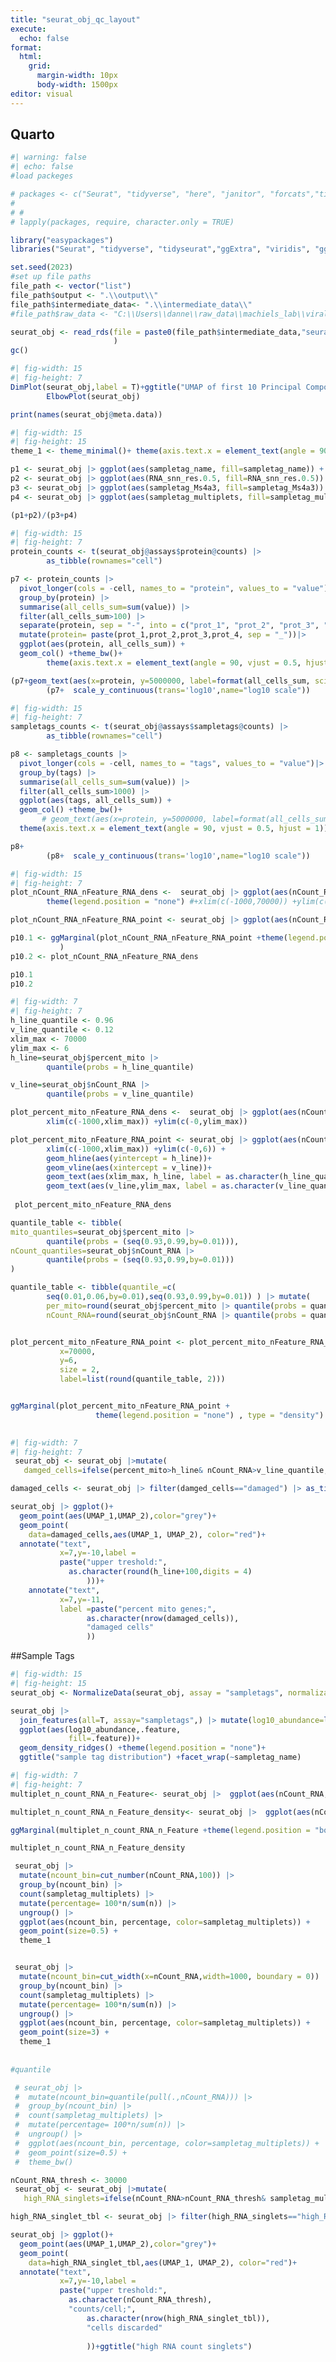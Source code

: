 ```yaml
---
title: "seurat_obj_qc_layout"
execute: 
  echo: false
format: 
  html:
    grid:
      margin-width: 10px
      body-width: 1500px
editor: visual
---
```


## Quarto

```r
#| warning: false
#| echo: false
#load packeges

# packages <- c("Seurat", "tidyverse", "here", "janitor", "forcats","tidyseurat","Matrix", "vroom", "tidyfst", "ggExtra", "viridis", "ggridges", "CytoExploreR", "patchwork")
# 
# #
# lapply(packages, require, character.only = TRUE)

library("easypackages")
libraries("Seurat", "tidyverse", "tidyseurat","ggExtra", "viridis", "ggridges","patchwork","Matrix", "ggpp")

set.seed(2023)
#set up file paths
file_path <- vector("list") 
file_path$output <- ".\\output\\" 
file_path$intermediate_data<- ".\\intermediate_data\\" 
#file_path$raw_data <- "C:\\Users\\danne\\raw_data\\machiels_lab\\viral\\2023-10-02_output_lung\\Output_Lung\\BD-Analysis-BMachiels_Expression_Data_Unfiltered.st.gz"

seurat_obj <- read_rds(file = paste0(file_path$intermediate_data,"seurat_obj_experiment_1_combined_bal_raw_dbec_workflowed.rds")
                       )
gc()
```

```r
#| fig-width: 15
#| fig-height: 7
DimPlot(seurat_obj,label = T)+ggtitle("UMAP of first 10 Principal Components")+
        ElbowPlot(seurat_obj)
```

```r
print(names(seurat_obj@meta.data))
```

```r
#| fig-width: 15
#| fig-height: 15
theme_1 <- theme_minimal()+ theme(axis.text.x = element_text(angle = 90, vjust = 0.5, hjust = 1), legend.position = "none", axis.title = element_blank())

p1 <- seurat_obj |> ggplot(aes(sampletag_name, fill=sampletag_name)) + geom_bar() + theme_minimal()+ theme_1+ ggtitle("sampletag_name")
p2 <- seurat_obj |> ggplot(aes(RNA_snn_res.0.5, fill=RNA_snn_res.0.5)) + geom_bar() + theme_minimal()+ theme_1+ ggtitle("seurat_slusters RNA_snn_res.0.5")
p3 <- seurat_obj |> ggplot(aes(sampletag_Ms4a3, fill=sampletag_Ms4a3)) + geom_bar() + theme_minimal()+ theme_1+ ggtitle("sampletag_Ms4a3")
p4 <- seurat_obj |> ggplot(aes(sampletag_multiplets, fill=sampletag_multiplets)) + geom_bar() + theme_1+ ggtitle("sampletag_multiplets")

(p1+p2)/(p3+p4)
```

```r
#| fig-width: 15
#| fig-height: 7
protein_counts <- t(seurat_obj@assays$protein@counts) |>
        as_tibble(rownames="cell") 

p7 <- protein_counts |> 
  pivot_longer(cols = -cell, names_to = "protein", values_to = "value")|>
  group_by(protein) |>
  summarise(all_cells_sum=sum(value)) |>
  filter(all_cells_sum>100) |>
  separate(protein, sep = "-", into = c("prot_1", "prot_2", "prot_3", "prot_4")) |>
  mutate(protein= paste(prot_1,prot_2,prot_3,prot_4, sep = "_"))|> 
  ggplot(aes(protein, all_cells_sum)) +
  geom_col() +theme_bw()+
        theme(axis.text.x = element_text(angle = 90, vjust = 0.5, hjust = 1)) +ggtitle("Ab-Seq, all targets w/ > 100 reads")

(p7+geom_text(aes(x=protein, y=5000000, label=format(all_cells_sum, scientific = T, digits=2)),color="red", angle=90))+
        (p7+  scale_y_continuous(trans='log10',name="log10 scale"))
```

```r
#| fig-width: 15
#| fig-height: 7
sampletags_counts <- t(seurat_obj@assays$sampletags@counts) |>
        as_tibble(rownames="cell") 

p8 <- sampletags_counts |> 
  pivot_longer(cols = -cell, names_to = "tags", values_to = "value")|>
  group_by(tags) |>
  summarise(all_cells_sum=sum(value)) |>
  filter(all_cells_sum>1000) |>
  ggplot(aes(tags, all_cells_sum)) +
  geom_col() +theme_bw()+
       # geom_text(aes(x=protein, y=5000000, label=format(all_cells_sum, scientific = T, digits=2)),color="red", angle=90)+
  theme(axis.text.x = element_text(angle = 90, vjust = 0.5, hjust = 1)) +ggtitle("sample tags, all targets with more than 100 reads")

p8+
        (p8+  scale_y_continuous(trans='log10',name="log10 scale"))
```

```r
#| fig-width: 15
#| fig-height: 7
plot_nCount_RNA_nFeature_RNA_dens <-  seurat_obj |> ggplot(aes(nCount_RNA, nFeature_RNA)) + geom_density_2d() +theme_bw()+ 
        theme(legend.position = "none") #+xlim(c(-1000,70000)) +ylim(c(-100,8000))

plot_nCount_RNA_nFeature_RNA_point <- seurat_obj |> ggplot(aes(nCount_RNA, nFeature_RNA)) + geom_point(size=0.5) +theme_bw() +xlim(c(-100,70000)) +ylim(c(-1000,8000))

p10.1 <- ggMarginal(plot_nCount_RNA_nFeature_RNA_point +theme(legend.position = "none") , type = "density"#, groupColour = TRUE, groupFill = TRUE
           )
p10.2 <- plot_nCount_RNA_nFeature_RNA_dens 

p10.1
p10.2
```

```r
#| fig-width: 7
#| fig-height: 7
h_line_quantile <- 0.96
v_line_quantile <- 0.12
xlim_max <- 70000
ylim_max <- 6
h_line=seurat_obj$percent_mito |>
        quantile(probs = h_line_quantile)

v_line=seurat_obj$nCount_RNA |>
        quantile(probs = v_line_quantile)

plot_percent_mito_nFeature_RNA_dens <-  seurat_obj |> ggplot(aes(nCount_RNA, percent_mito)) + geom_density_2d() +theme_bw() +theme(legend.position = "none")+
        xlim(c(-1000,xlim_max)) +ylim(c(-0,ylim_max))

plot_percent_mito_nFeature_RNA_point <- seurat_obj |> ggplot(aes(nCount_RNA, percent_mito)) + geom_point(size=0.5) +theme_bw() +
        xlim(c(-1000,xlim_max)) +ylim(c(-0,6)) +
        geom_hline(aes(yintercept = h_line))+
        geom_vline(aes(xintercept = v_line))+
        geom_text(aes(xlim_max, h_line, label = as.character(h_line_quantile)))+
        geom_text(aes(v_line,ylim_max, label = as.character(v_line_quantile)))
        
 plot_percent_mito_nFeature_RNA_dens

quantile_table <- tibble(
mito_quantiles=seurat_obj$percent_mito |>
        quantile(probs = (seq(0.93,0.99,by=0.01))),
nCount_quantiles=seurat_obj$nCount_RNA |>
        quantile(probs = (seq(0.93,0.99,by=0.01)))
)

quantile_table <- tibble(quantile_=c(
        seq(0.01,0.06,by=0.01),seq(0.93,0.99,by=0.01)) ) |> mutate(
        per_mito=round(seurat_obj$percent_mito |> quantile(probs = quantile_),2),
        nCount_RNA=round(seurat_obj$nCount_RNA |> quantile(probs = quantile_),2))


plot_percent_mito_nFeature_RNA_point <- plot_percent_mito_nFeature_RNA_point + annotate(geom = 'table',
           x=70000,
           y=6,
           size = 2,
           label=list(round(quantile_table, 2))) 


ggMarginal(plot_percent_mito_nFeature_RNA_point +
                   theme(legend.position = "none") , type = "density")
                   
```
```r
#| fig-width: 7
#| fig-height: 7
 seurat_obj <- seurat_obj |>mutate(
   damged_cells=ifelse(percent_mito>h_line& nCount_RNA>v_line_quantile,"damaged","other"))

damaged_cells <- seurat_obj |> filter(damged_cells=="damaged") |> as_tibble()

seurat_obj |> ggplot()+
  geom_point(aes(UMAP_1,UMAP_2),color="grey")+
  geom_point(
    data=damaged_cells,aes(UMAP_1, UMAP_2), color="red")+
  annotate("text",
           x=7,y=-10,label =
           paste("upper treshold:",
             as.character(round(h_line+100,digits = 4)
                 )))+
    annotate("text",
           x=7,y=-11,
           label =paste("percent mito genes;",
                 as.character(nrow(damaged_cells)),
                 "damaged cells"
                 ))


```


##Sample Tags
```r
#| fig-width: 15
#| fig-height: 15
seurat_obj <- NormalizeData(seurat_obj, assay = "sampletags", normalization.method = "CLR")

seurat_obj |>
  join_features(all=T, assay="sampletags",) |> mutate(log10_abundance=log(.abundance_sampletags+1)) |> 
  ggplot(aes(log10_abundance,.feature,
             fill=.feature))+
  geom_density_ridges() +theme(legend.position = "none")+
  ggtitle("sample tag distribution") +facet_wrap(~sampletag_name)
```

```r
#| fig-width: 7
#| fig-height: 7
multiplet_n_count_RNA_n_Feature<- seurat_obj |>  ggplot(aes(nCount_RNA, nFeature_RNA, color=sampletag_multiplets)) + geom_point(size=0.5) +theme_bw() +xlim(c(-100,70000)) +ylim(c(-1000,8000)) +scale_color_manual(values = c( "red","green","grey"))

multiplet_n_count_RNA_n_Feature_density<- seurat_obj |>  ggplot(aes(nCount_RNA, nFeature_RNA, color=sampletag_multiplets)) +geom_density_2d()+theme_bw() +xlim(c(-100,70000)) +ylim(c(-1000,8000)) 

ggMarginal(multiplet_n_count_RNA_n_Feature +theme(legend.position = "bottom") , type = "density", groupColour = TRUE, groupFill = TRUE,size = 3, )  

multiplet_n_count_RNA_n_Feature_density
```


```r
 seurat_obj |>  
  mutate(ncount_bin=cut_number(nCount_RNA,100)) |> 
  group_by(ncount_bin) |>
  count(sampletag_multiplets) |> 
  mutate(percentage= 100*n/sum(n)) |> 
  ungroup() |> 
  ggplot(aes(ncount_bin, percentage, color=sampletag_multiplets)) + 
  geom_point(size=0.5) +
  theme_1


 seurat_obj |>  
  mutate(ncount_bin=cut_width(x=nCount_RNA,width=1000, boundary = 0)) |> 
  group_by(ncount_bin) |>
  count(sampletag_multiplets) |> 
  mutate(percentage= 100*n/sum(n)) |> 
  ungroup() |> 
  ggplot(aes(ncount_bin, percentage, color=sampletag_multiplets)) + 
  geom_point(size=3) +
  theme_1
 
 
#quantile

 # seurat_obj |>  
 #  mutate(ncount_bin=quantile(pull(.,nCount_RNA))) |> 
 #  group_by(ncount_bin) |>
 #  count(sampletag_multiplets) |> 
 #  mutate(percentage= 100*n/sum(n)) |> 
 #  ungroup() |> 
 #  ggplot(aes(ncount_bin, percentage, color=sampletag_multiplets)) + 
 #  geom_point(size=0.5) +
 #  theme_bw()

```

```r
nCount_RNA_thresh <- 30000
 seurat_obj <- seurat_obj |>mutate(
   high_RNA_singlets=ifelse(nCount_RNA>nCount_RNA_thresh& sampletag_multiplets=="single_hashtag","high_RNA_singlet", "other"))

high_RNA_singlet_tbl <- seurat_obj |> filter(high_RNA_singlets=="high_RNA_singlet") |> as_tibble()

seurat_obj |> ggplot()+
  geom_point(aes(UMAP_1,UMAP_2),color="grey")+
  geom_point(
    data=high_RNA_singlet_tbl,aes(UMAP_1, UMAP_2), color="red")+
  annotate("text",
           x=7,y=-10,label =
           paste("upper treshold:",
             as.character(nCount_RNA_thresh),
             "counts/cell;",
                 as.character(nrow(high_RNA_singlet_tbl)),
                 "cells discarded"
                 
                 ))+ggtitle("high RNA count singlets")

```


